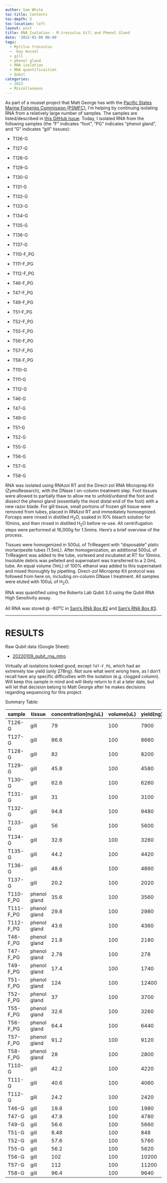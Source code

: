 ```yaml
---
author: Sam White
toc-title: Contents
toc-depth: 5
toc-location: left
layout: post
title: RNA Isolation - M.trossulus Gill and Phenol Gland
date: '2022-01-09 06:40'
tags: 
  - Mytilus trossulus
  -  bay mussel
  - gill
  - phenol gland
  - RNA isolation
  - RNA quantificaition
  - Qubit
categories: 
  - 2022
  - Miscellaneous
---
```

As part of a mussel project that Matt George has with the [Pacific States Marine Fisheries Commission (PSMFC)](https://www.psmfc.org/), I'm helping by continuing isolating RNA from a relatively large number of samples. The samples are listed/described in [this GitHub Issue](https://github.com/RobertsLab/resources/issues/1352). Today, I isolated RNA from the following samples (the "F" indicates "foot", "PG" indicates "phenol gland", and "G" indicates "gill" tissues):

- T126-G

- T127-G

- T128-G

- T129-G

- T130-G

- T131-G

- T132-G

- T133-G

- T134-G

- T135-G

- T136-G

- T137-G

- T110-F_PG

- T111-F_PG

- T112-F_PG

- T46-F_PG

- T47-F_PG

- T49-F_PG

- T51-F_PG

- T52-F_PG

- T55-F_PG

- T56-F_PG

- T57-F_PG

- T58-F_PG

- T110-G

- T111-G

- T112-G

- T46-G

- T47-G

- T49-G

- T51-G

- T52-G

- T55-G

- T56-G

- T57-G

- T58-G





RNA was isolated using RNAzol RT and the Direct-zol RNA Microprep Kit (ZymoResearch), with the DNase I on-column treatment step. Foot tissues were allowed to partially thaw to allow me to unfold/unbend the foot and dissect the phenol gland (essentially the most distal end of the foot) with a new razor blade. For gill tissue, small portions of frozen gill tissue were removed from tubes, placed in RNAzol RT and immediately homoegnized. Forceps were rinsed in distilled H<sub>2</sub>O, soaked in 10% bleach solution for 10mins, and then rinsed in distilled H<sub>2</sub>O before re-use. All centrifugation steps were performed at 16,000g for 1.5mins. Here's a brief overview of the process.

Tissues were homogenized in 500uL of TriReagent with "disposable" platic mortar/pestle tubes (1.5mL). After homogenization, an additional 500uL of TriReagent was added to the tube, vortexed and incubated at RT for 10mins. Insoluble debris was pelleted and supernatant was transferred to a 2.0mL tube. An equal volume (1mL) of 100% ethanol was added to this supernatant and mixed thoroughly by pipetting. Direct-zol Microprep Kit protocol was followed from here on, including on-column DNase I treatment. All samples were eluted with 100uL of H<sub>2</sub>O.

RNA was quantified using the Roberts Lab Qubit 3.0 using the Qubit RNA High Sensitivity assay.

All RNA was stored @ -80<sup>o</sup>C in [Sam's RNA Box #2](https://docs.google.com/spreadsheets/d/1jL9gOqtcHrm8JPUtZ5KShpX7_olFuci_5Gq7xqgZKIM/edit?usp=sharing) and [Sam's RNA Box #3](https://docs.google.com/spreadsheets/d/1j9jm3b91IkVfG0EsSjQpR--t2R97YXEQPaOFqsOqjhc/edit?usp=sharing).

---

# RESULTS

Raw Qubit data (Google Sheet):

- [20220109_qubit_rna_mtro](https://docs.google.com/spreadsheets/d/1wwbogjqb_kiCNOiJdVHgx9A_GqkBSP63AP5GTQWyBTw/edit?usp=sharing)

Virtually all isolations looked good, except `T47-F_PG`, which had an extremely low yield (only 278ng). Not sure what went wrong here, as I don't recall have any specific difficulties with the isolation (e.g. clogged column). Will keep this sample in mind and will likely return to it at a later date, but will let that decision belong to Matt George after he makes decisions regarding sequencing for this project.

Summary Table:

| sample    | tissue       | concentration(ng/uL) | volume(uL) | yield(ng) |
|-----------|--------------|----------------------|------------|-----------|
| T126-G    | gill         | 79                   | 100        | 7900      |
| T127-G    | gill         | 86.6                 | 100        | 8660      |
| T128-G    | gill         | 82                   | 100        | 8200      |
| T129-G    | gill         | 45.8                 | 100        | 4580      |
| T130-G    | gill         | 62.6                 | 100        | 6260      |
| T131-G    | gill         | 31                   | 100        | 3100      |
| T132-G    | gill         | 94.8                 | 100        | 9480      |
| T133-G    | gill         | 56                   | 100        | 5600      |
| T134-G    | gill         | 32.6                 | 100        | 3260      |
| T135-G    | gill         | 44.2                 | 100        | 4420      |
| T136-G    | gill         | 48.6                 | 100        | 4860      |
| T137-G    | gill         | 20.2                 | 100        | 2020      |
| T110-F_PG | phenol gland | 35.6                 | 100        | 3560      |
| T111-F_PG | phenol gland | 29.8                 | 100        | 2980      |
| T112-F_PG | phenol gland | 43.6                 | 100        | 4360      |
| T46-F_PG  | phenol gland | 21.8                 | 100        | 2180      |
| T47-F_PG  | phenol gland | 2.78                 | 100        | 278       |
| T49-F_PG  | phenol gland | 17.4                 | 100        | 1740      |
| T51-F_PG  | phenol gland | 124                  | 100        | 12400     |
| T52-F_PG  | phenol gland | 37                   | 100        | 3700      |
| T55-F_PG  | phenol gland | 32.6                 | 100        | 3260      |
| T56-F_PG  | phenol gland | 64.4                 | 100        | 6440      |
| T57-F_PG  | phenol gland | 91.2                 | 100        | 9120      |
| T58-F_PG  | phenol gland | 28                   | 100        | 2800      |
| T110-G    | gill         | 42.2                 | 100        | 4220      |
| T111-G    | gill         | 40.6                 | 100        | 4060      |
| T112-G    | gill         | 24.2                 | 100        | 2420      |
| T46-G     | gill         | 19.8                 | 100        | 1980      |
| T47-G     | gill         | 47.8                 | 100        | 4780      |
| T49-G     | gill         | 56.6                 | 100        | 5660      |
| T51-G     | gill         | 8.48                 | 100        | 848       |
| T52-G     | gill         | 57.6                 | 100        | 5760      |
| T55-G     | gill         | 56.2                 | 100        | 5620      |
| T56-G     | gill         | 102                  | 100        | 10200     |
| T57-G     | gill         | 112                  | 100        | 11200     |
| T58-G     | gill         | 96.4                 | 100        | 9640      |